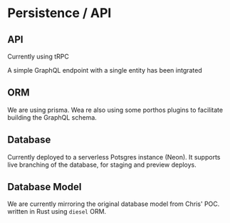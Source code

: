# Persistence / API

## API

Currently using tRPC

A simple GraphQL endpoint with a single entity has been intgrated

## ORM

We are using prisma. Wea re also using some porthos plugins to facilitate building the GraphQL schema.

## Database

Currently deployed to a serverless Potsgres instance (Neon). It supports live branching of the database, for staging and preview deploys.

## Database Model

We are currently mirroring the original database model from Chris' POC. written in Rust using `diesel` ORM.

